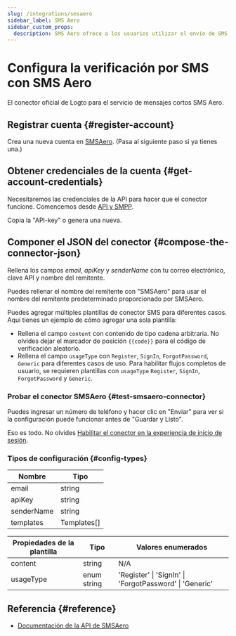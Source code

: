 ```yaml
---
slug: /integrations/smsaero
sidebar_label: SMS Aero
sidebar_custom_props:
  description: SMS Aero ofrece a los usuarios utilizar el envío de SMS en 5 minutos sin necesidad de ver el contrato. A los desarrolladores se les ofrece una API conveniente con clases accesibles y soporte de chat 24x7.
---
```



# Configura la verificación por SMS con SMS Aero

El conector oficial de Logto para el servicio de mensajes cortos SMS Aero.

<GuideTip />

## Registrar cuenta \{#register-account}

Crea una nueva cuenta en [SMSAero](https://smsaero.ru/). (Pasa al siguiente paso si ya tienes una.)

## Obtener credenciales de la cuenta \{#get-account-credentials}

Necesitaremos las credenciales de la API para hacer que el conector funcione. Comencemos desde
[API y SMPP](https://smsaero.ru/cabinet/settings/apikey/).

Copia la "API-key" o genera una nueva.

## Componer el JSON del conector \{#compose-the-connector-json}

Rellena los campos _email_, _apiKey_ y _senderName_ con tu correo electrónico, clave API y nombre del remitente.

Puedes rellenar el nombre del remitente con "SMSAero" para usar el nombre del remitente predeterminado proporcionado por SMSAero.

Puedes agregar múltiples plantillas de conector SMS para diferentes casos. Aquí tienes un ejemplo de cómo agregar una sola plantilla:

- Rellena el campo `content` con contenido de tipo cadena arbitraria. No olvides dejar el marcador de posición `{{code}}` para el código de verificación aleatorio.
- Rellena el campo `usageType` con `Register`, `SignIn`, `ForgotPassword`, `Generic` para diferentes casos de uso. Para habilitar flujos completos de usuario, se requieren plantillas con `usageType` `Register`, `SignIn`, `ForgotPassword` y `Generic`.

### Probar el conector SMSAero \{#test-smsaero-connector}

Puedes ingresar un número de teléfono y hacer clic en "Enviar" para ver si la configuración puede funcionar antes de "Guardar y Listo".

Eso es todo. No olvides
[Habilitar el conector en la experiencia de inicio de sesión](/connectors/sms-connectors/#enable-phone-number-sign-up-or-sign-in).

### Tipos de configuración \{#config-types}

| Nombre     | Tipo        |
| ---------- | ----------- |
| email      | string      |
| apiKey     | string      |
| senderName | string      |
| templates  | Templates[] |

| Propiedades de la plantilla | Tipo        | Valores enumerados                                      |
| --------------------------- | ----------- | ------------------------------------------------------- |
| content                     | string      | N/A                                                     |
| usageType                   | enum string | 'Register' \| 'SignIn' \| 'ForgotPassword' \| 'Generic' |

## Referencia \{#reference}

- [Documentación de la API de SMSAero](https://smsaero.ru/integration/documentation/api/)
